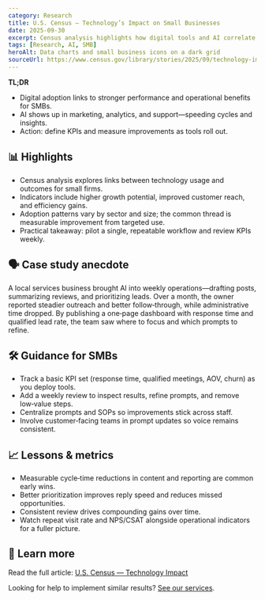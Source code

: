 ```yaml
---
category: Research
title: U.S. Census — Technology’s Impact on Small Businesses
date: 2025-09-30
excerpt: Census analysis highlights how digital tools and AI correlate with performance outcomes for small firms.
tags: [Research, AI, SMB]
heroAlt: Data charts and small business icons on a dark grid
sourceUrl: https://www.census.gov/library/stories/2025/09/technology-impact.html
---
```


**TL;DR**

- Digital adoption links to stronger performance and operational benefits for SMBs.
- AI shows up in marketing, analytics, and support—speeding cycles and insights.
- Action: define KPIs and measure improvements as tools roll out.

## 📊 Highlights

- Census analysis explores links between technology usage and outcomes for small firms.
- Indicators include higher growth potential, improved customer reach, and efficiency gains.
- Adoption patterns vary by sector and size; the common thread is measurable improvement from targeted use.
- Practical takeaway: pilot a single, repeatable workflow and review KPIs weekly.

## 🗣 Case study anecdote

A local services business brought AI into weekly operations—drafting posts, summarizing reviews, and prioritizing leads. Over a month, the owner reported steadier outreach and better follow‑through, while administrative time dropped. By publishing a one‑page dashboard with response time and qualified lead rate, the team saw where to focus and which prompts to refine.

## 🛠 Guidance for SMBs

- Track a basic KPI set (response time, qualified meetings, AOV, churn) as you deploy tools.
- Add a weekly review to inspect results, refine prompts, and remove low‑value steps.
- Centralize prompts and SOPs so improvements stick across staff.
- Involve customer‑facing teams in prompt updates so voice remains consistent.

## 📈 Lessons & metrics

- Measurable cycle‑time reductions in content and reporting are common early wins.
- Better prioritization improves reply speed and reduces missed opportunities.
- Consistent review drives compounding gains over time.
- Watch repeat visit rate and NPS/CSAT alongside operational indicators for a fuller picture.

## 🔗 Learn more

Read the full article: <a href="https://www.census.gov/library/stories/2025/09/technology-impact.html" target="_blank" rel="noopener noreferrer">U.S. Census — Technology Impact</a>

Looking for help to implement similar results? <a href="/services">See our services</a>.
